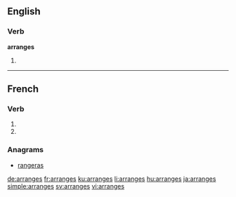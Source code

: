{{also|arrangés}}
==English==

===Verb===
'''arranges'''

# {{third-person singular of|arrange}}

----

==French==

===Verb===
{{fr-verb-form}}

# {{conjugation of|arranger||2|s|pres|ind|lang=fr}}
# {{conjugation of|arranger||2|s|pres|sub|lang=fr}}

===Anagrams===
* [[rangeras#French|rangeras]]

[[de:arranges]]
[[fr:arranges]]
[[ku:arranges]]
[[li:arranges]]
[[hu:arranges]]
[[ja:arranges]]
[[simple:arranges]]
[[sv:arranges]]
[[vi:arranges]]